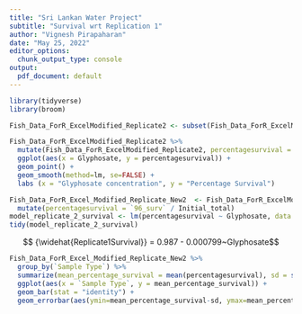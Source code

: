 ```yaml
---
title: "Sri Lankan Water Project"
subtitle: "Survival wrt Replication 1"
author: "Vignesh Pirapaharan"
date: "May 25, 2022"
editor_options: 
  chunk_output_type: console
output:
  pdf_document: default
---
```


```r
library(tidyverse)
library(broom)
```

```r
Fish_Data_ForR_ExcelModified_Replicate2 <- subset(Fish_Data_ForR_ExcelModified_Replicate2,`48_surv`!= 0)
```

```r
Fish_Data_ForR_ExcelModified_Replicate2 %>%
  mutate(Fish_Data_ForR_ExcelModified_Replicate2, percentagesurvival = `96_surv` / Initial_total) %>%
  ggplot(aes(x = Glyphosate, y = percentagesurvival)) +
  geom_point() +
  geom_smooth(method=lm, se=FALSE) +
  labs (x = "Glyphosate concentration", y = "Percentage Survival") 
```

```r
Fish_Data_ForR_Excel_Modified_Replicate_New2  <- Fish_Data_ForR_ExcelModified_Replicate2 %>%
  mutate(percentagesurvival = `96_surv` / Initial_total)
model_replicate_2_survival <- lm(percentagesurvival ~ Glyphosate, data = Fish_Data_ForR_Excel_Modified_Replicate_New2)
tidy(model_replicate_2_survival)
```

$$ {\widehat{Replicate1Survival}} = 0.987 - 0.000799~Glyphosate$$

```r
Fish_Data_ForR_Excel_Modified_Replicate_New2 %>%
  group_by(`Sample Type`) %>%
  summarize(mean_percentage_survival = mean(percentagesurvival), sd = sd(percentagesurvival)) %>% 
  ggplot(aes(x = `Sample Type`, y = mean_percentage_survival)) +
  geom_bar(stat = "identity") +
  geom_errorbar(aes(ymin=mean_percentage_survival-sd, ymax=mean_percentage_survival+sd))
```
